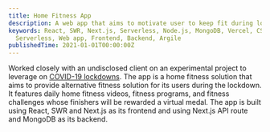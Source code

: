 ```yaml
---
title: Home Fitness App
description: A web app that aims to motivate user to keep fit during lockdown
keywords: React, SWR, Next.js, Serverless, Node.js, MongoDB, Vercel, CSS, HTML,
  Serverless, Web app, Frontend, Backend, Argile
publishedTime: 2021-01-01T00:00:00Z
---
```


Worked closely with an undisclosed client on an experimental project to leverage
on [COVID-19 lockdowns](https://en.wikipedia.org/wiki/COVID-19_lockdowns). The
app is a home fitness solution that aims to provide alternative fitness solution
for its users during the lockdown. It features daily home fitness videos,
fitness programs, and fitness challenges whose finishers will be rewarded a
virtual medal. The app is built using React, SWR and Next.js as its frontend and
using Next.js API route and MongoDB as its backend.
